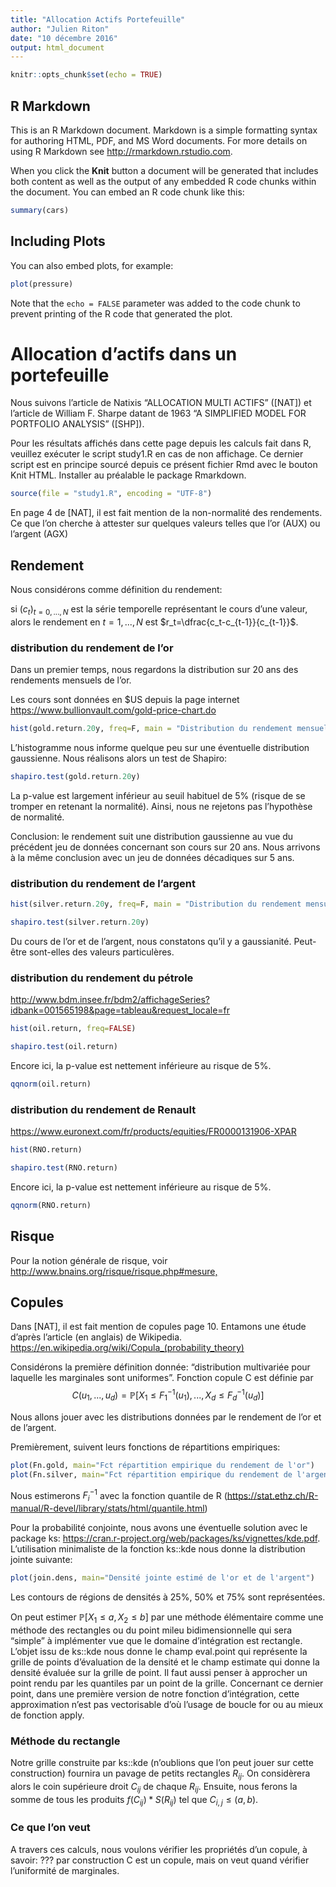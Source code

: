 ```yaml
---
title: "Allocation Actifs Portefeuille"
author: "Julien Riton"
date: "10 décembre 2016"
output: html_document
---
```


```r
knitr::opts_chunk$set(echo = TRUE)
```

## R Markdown

This is an R Markdown document. Markdown is a simple formatting syntax for authoring HTML, PDF, and MS Word documents. For more details on using R Markdown see <http://rmarkdown.rstudio.com>.

When you click the **Knit** button a document will be generated that includes both content as well as the output of any embedded R code chunks within the document. You can embed an R code chunk like this:

```r
summary(cars)
```

## Including Plots

You can also embed plots, for example:

```r
plot(pressure)
```

Note that the `echo = FALSE` parameter was added to the code chunk to prevent printing of the R code that generated the plot.



# Allocation d'actifs dans un portefeuille

Nous suivons l'article de Natixis "ALLOCATION MULTI ACTIFS" ([NAT]) et l'article de William F. Sharpe datant de 1963 "A SIMPLIFIED MODEL FOR PORTFOLIO ANALYSIS" ([SHP]).

Pour les résultats affichés dans cette page depuis les calculs fait dans R, veuillez exécuter le script study1.R en cas de non affichage. Ce dernier script est en principe sourcé depuis ce présent fichier Rmd avec le bouton Knit HTML. Installer au préalable le package Rmarkdown.
```r
source(file = "study1.R", encoding = "UTF-8")
```

En page 4 de [NAT], il est fait mention de la non-normalité des rendements. Ce que l'on cherche à attester sur quelques valeurs telles que l'or (AUX) ou l'argent (AGX)

## Rendement

Nous considérons comme définition du rendement:

si $(c_t)_{t=0,...,N}$ est la série temporelle représentant le cours d'une valeur, alors le rendement en $t=1,...,N$ est $r_t=\dfrac{c_t-c_{t-1}}{c_{t-1}}$.




### distribution du rendement de l'or
Dans un premier temps, nous regardons la distribution sur 20 ans des rendements mensuels de l'or.

Les cours sont données en $US depuis la page internet <https://www.bullionvault.com/gold-price-chart.do>


```r
hist(gold.return.20y, freq=F, main = "Distribution du rendement mensuel de l'or sur 20 ans")
```

L'histogramme nous informe quelque peu sur une éventuelle distribution gaussienne. Nous réalisons alors un test de Shapiro:

```r
shapiro.test(gold.return.20y)
```

La p-value est largement inférieur au seuil habituel de 5% (risque de se tromper en retenant la normalité). Ainsi, nous ne rejetons pas l'hypothèse de normalité.

Conclusion: le rendement suit une distribution gaussienne au vue du précédent jeu de données concernant son cours sur 20 ans. Nous arrivons à la même conclusion avec un jeu de données décadiques sur 5 ans.


### distribution du rendement de l'argent

```r
hist(silver.return.20y, freq=F, main = "Distribution du rendement mensuel de l'argent sur 20 ans")
```

```r
shapiro.test(silver.return.20y)
```


Du cours de l'or et de l'argent, nous constatons qu'il y a gaussianité. Peut-être sont-elles des valeurs particulères.

### distribution du rendement du pétrole
<http://www.bdm.insee.fr/bdm2/affichageSeries?idbank=001565198&page=tableau&request_locale=fr>
```r
hist(oil.return, freq=FALSE)
```


```r
shapiro.test(oil.return)
```

Encore ici, la p-value est nettement inférieure au risque de 5%.

```r
qqnorm(oil.return)
```


### distribution du rendement de Renault
<https://www.euronext.com/fr/products/equities/FR0000131906-XPAR>
```r
hist(RNO.return)
```


```r
shapiro.test(RNO.return)
```

Encore ici, la p-value est nettement inférieure au risque de 5%.

```r
qqnorm(RNO.return)
```

## Risque
Pour la notion générale de risque, voir <http://www.bnains.org/risque/risque.php#mesure,>



## Copules
Dans [NAT], il est fait mention de copules page 10.
Entamons une étude d'après l'article (en anglais) de Wikipedia.
<https://en.wikipedia.org/wiki/Copula_(probability_theory)>

Considérons la première définition donnée: "distribution multivariée pour laquelle les marginales sont uniformes".
Fonction copule C est définie par
$$C(u_1,...,u_d)=\mathbb{P}\left[X_1\leq F_1^{-1}(u_1),...,X_d\leq F_d^{-1}(u_d)\right]$$

Nous allons jouer avec les distributions données par le rendement de l'or et de l'argent.

Premièrement, suivent leurs fonctions de répartitions empiriques:
```r
plot(Fn.gold, main="Fct répartition empirique du rendement de l'or")
plot(Fn.silver, main="Fct répartition empirique du rendement de l'argent")
```

Nous estimerons $F_i^{-1}$ avec la fonction quantile de R (<https://stat.ethz.ch/R-manual/R-devel/library/stats/html/quantile.html>)

Pour la probabilité conjointe, nous avons une éventuelle solution avec le package ks:
<https://cran.r-project.org/web/packages/ks/vignettes/kde.pdf>.
L'utilisation minimaliste de la fonction ks::kde nous donne la distribution jointe suivante:

```r
plot(join.dens, main="Densité jointe estimé de l'or et de l'argent")
```

Les contours de régions de densités à 25%, 50% et 75% sont représentées.


On peut estimer $\mathbb{P}\left[X_1\leq a, X_2\leq b\right]$ par une méthode élémentaire comme une méthode des rectangles ou du point mileu bidimensionnelle qui sera "simple" à implémenter vue que le domaine d'intégration est rectangle. L'objet issu de ks::kde nous donne le champ eval.point qui représente la grille de points d'évaluation de la densité et le champ estimate qui donne la densité évaluée sur la grille de point. Il faut aussi penser à approcher un point rendu par les quantiles par un point de la grille. Concernant ce dernier point, dans une première version de notre fonction d'intégration, cette approximation n'est pas vectorisable d'où l'usage de boucle for ou au mieux de fonction apply.

### Méthode du rectangle
Notre grille construite par ks::kde (n'oublions que l'on peut jouer sur cette construction) fournira un pavage de petits rectangles $R_{ij}$. On considèrera alors le coin supérieure droit $C_{ij}$ de chaque $R_{ij}$. Ensuite, nous ferons la somme de tous les produits $f(C_{ij})*S(R_{ij})$ tel que $C_{i,j} \leq (a,b)$. 



### Ce que l'on veut
A travers ces calculs, nous voulons vérifier les propriétés d'un copule, à savoir:
??? par construction C est un copule, mais on veut quand vérifier l'uniformité de marginales.
